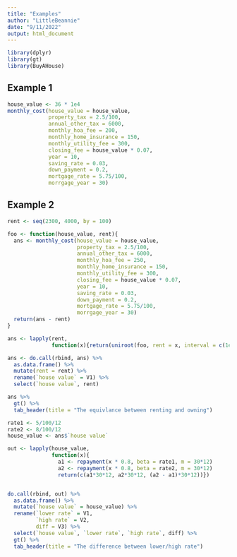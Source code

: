 ```yaml
---
title: "Examples"
author: "LittleBeannie"
date: "9/11/2022"
output: html_document
---
```


```r
library(dplyr)
library(gt)
library(BuyAHouse)
```


## Example 1
```r
house_value <- 36 * 1e4
monthly_cost(house_value = house_value, 
             property_tax = 2.5/100, 
             annual_other_tax = 6000, 
             monthly_hoa_fee = 200, 
             monthly_home_insurance = 150, 
             monthly_utility_fee = 300, 
             closing_fee = house_value * 0.07,
             year = 10, 
             saving_rate = 0.03, 
             down_payment = 0.2,
             mortgage_rate = 5.75/100,
             morrgage_year = 30)
```


## Example 2
```r
rent <- seq(2300, 4000, by = 100)

foo <- function(house_value, rent){
  ans <- monthly_cost(house_value = house_value, 
                      property_tax = 2.5/100, 
                      annual_other_tax = 6000, 
                      monthly_hoa_fee = 250, 
                      monthly_home_insurance = 150, 
                      monthly_utility_fee = 300, 
                      closing_fee = house_value * 0.07,
                      year = 10, 
                      saving_rate = 0.03, 
                      down_payment = 0.2,
                      mortgage_rate = 5.75/100,
                      morrgage_year = 30)
  return(ans - rent)
}

ans <- lapply(rent, 
              function(x){return(uniroot(foo, rent = x, interval = c(1e5, 1e6))$root)})

ans <- do.call(rbind, ans) %>% 
  as.data.frame() %>% 
  mutate(rent = rent) %>% 
  rename(`house value` = V1) %>% 
  select(`house value`, rent) 

ans %>% 
  gt() %>% 
  tab_header(title = "The equivlance between renting and owning")
```


  

```r
rate1 <- 5/100/12
rate2 <- 8/100/12
house_value <- ans$`house value`

out <- lapply(house_value, 
              function(x){
                a1 <- repayment(x * 0.8, beta = rate1, m = 30*12)
                a2 <- repayment(x * 0.8, beta = rate2, m = 30*12)
                return(c(a1*30*12, a2*30*12, (a2 - a1)*30*12))})


do.call(rbind, out) %>% 
  as.data.frame() %>% 
  mutate(`house value` = house_value) %>% 
  rename(`lower rate` = V1, 
         `high rate` = V2, 
         diff = V3) %>% 
  select(`house value`, `lower rate`, `high rate`, diff) %>% 
  gt() %>% 
  tab_header(title = "The difference between lower/high rate")
```

